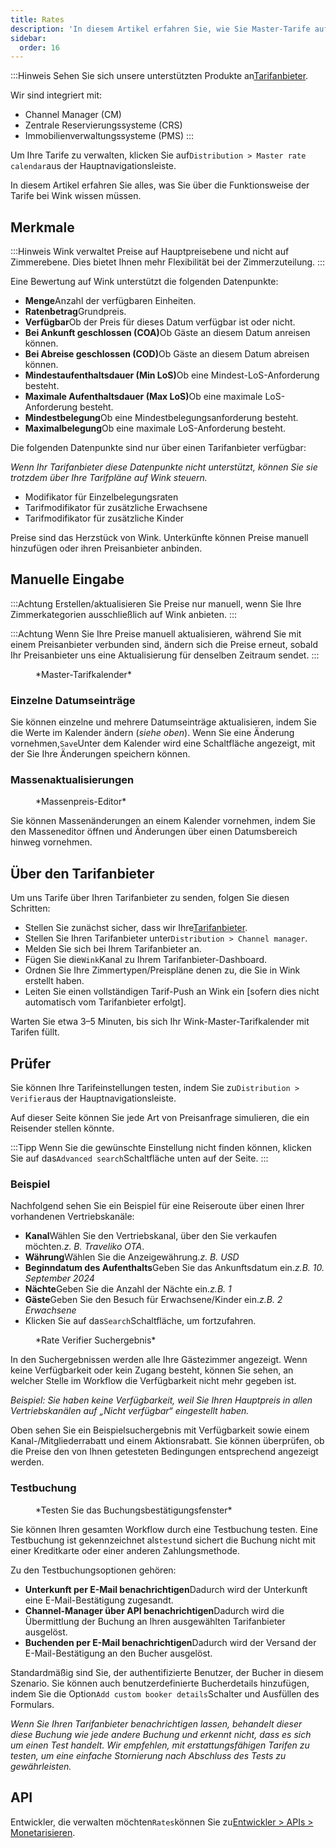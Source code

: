 ```yaml
---
title: Rates
description: 'In diesem Artikel erfahren Sie, wie Sie Master-Tarife auf Wink verwalten.'
sidebar:
  order: 16
---
```


:::Hinweis
Sehen Sie sich unsere unterstützten Produkte an[Tarifanbieter](/extranet/rate-providers).

Wir sind integriert mit:

* Channel Manager (CM)
* Zentrale Reservierungssysteme (CRS)
* Immobilienverwaltungssysteme (PMS)
  :::

Um Ihre Tarife zu verwalten, klicken Sie auf`Distribution > Master rate calendar`aus der Hauptnavigationsleiste.

In diesem Artikel erfahren Sie alles, was Sie über die Funktionsweise der Tarife bei Wink wissen müssen.

## Merkmale

:::Hinweis
Wink verwaltet Preise auf Hauptpreisebene und nicht auf Zimmerebene. Dies bietet Ihnen mehr Flexibilität bei der Zimmerzuteilung.
:::

Eine Bewertung auf Wink unterstützt die folgenden Datenpunkte:

* **Menge**Anzahl der verfügbaren Einheiten.
* **Ratenbetrag**Grundpreis.
* **Verfügbar**Ob der Preis für dieses Datum verfügbar ist oder nicht.
* **Bei Ankunft geschlossen (COA)**&#x4F;b Gäste an diesem Datum anreisen können.
* **Bei Abreise geschlossen (COD)**&#x4F;b Gäste an diesem Datum abreisen können.
* **Mindestaufenthaltsdauer (Min LoS)**&#x4F;b eine Mindest-LoS-Anforderung besteht.
* **Maximale Aufenthaltsdauer (Max LoS)**&#x4F;b eine maximale LoS-Anforderung besteht.
* **Mindestbelegung**Ob eine Mindestbelegungsanforderung besteht.
* **Maximalbelegung**Ob eine maximale LoS-Anforderung besteht.

Die folgenden Datenpunkte sind nur über einen Tarifanbieter verfügbar:

*Wenn Ihr Tarifanbieter diese Datenpunkte nicht unterstützt, können Sie sie trotzdem über Ihre Tarifpläne auf Wink steuern.*

* Modifikator für Einzelbelegungsraten
* Tarifmodifikator für zusätzliche Erwachsene
* Tarifmodifikator für zusätzliche Kinder

Preise sind das Herzstück von Wink. Unterkünfte können Preise manuell hinzufügen oder ihren Preisanbieter anbinden.

## Manuelle Eingabe

:::Achtung
Erstellen/aktualisieren Sie Preise nur manuell, wenn Sie Ihre Zimmerkategorien ausschließlich auf Wink anbieten.
:::

:::Achtung
Wenn Sie Ihre Preise manuell aktualisieren, während Sie mit einem Preisanbieter verbunden sind, ändern sich die Preise erneut, sobald Ihr Preisanbieter uns eine Aktualisierung für denselben Zeitraum sendet.
:::

<figure>
  <CloudinaryImage width="700" height="251" resize="scale" quality="best" alt="Master-Tarifkalender" src="academy/rate-calendar" errorImage="noimage_opaque_nyrtl0.png" />

  <figcaption>*Master-Tarifkalender*</figcaption>
</figure>


### Einzelne Datumseinträge

Sie können einzelne und mehrere Datumseinträge aktualisieren, indem Sie die Werte im Kalender ändern (*siehe oben*). Wenn Sie eine Änderung vornehmen,`Save`Unter dem Kalender wird eine Schaltfläche angezeigt, mit der Sie Ihre Änderungen speichern können.

### Massenaktualisierungen

<figure>
  <CloudinaryImage width="700" height="267" resize="scale" quality="best" alt="Massenpreis-Editor" src="academy/bulk-editor" errorImage="noimage_opaque_nyrtl0.png" />

  <figcaption>*Massenpreis-Editor*</figcaption>
</figure>


Sie können Massenänderungen an einem Kalender vornehmen, indem Sie den Masseneditor öffnen und Änderungen über einen Datumsbereich hinweg vornehmen.

## Über den Tarifanbieter

Um uns Tarife über Ihren Tarifanbieter zu senden, folgen Sie diesen Schritten:

* Stellen Sie zunächst sicher, dass wir Ihre[Tarifanbieter](/extranet/rate-providers).
* Stellen Sie Ihren Tarifanbieter unter`Distribution > Channel manager`.
* Melden Sie sich bei Ihrem Tarifanbieter an.
* Fügen Sie die`Wink`Kanal zu Ihrem Tarifanbieter-Dashboard.
* Ordnen Sie Ihre Zimmertypen/Preispläne denen zu, die Sie in Wink erstellt haben.
* Leiten Sie einen vollständigen Tarif-Push an Wink ein \[sofern dies nicht automatisch vom Tarifanbieter erfolgt].

Warten Sie etwa 3–5 Minuten, bis sich Ihr Wink-Master-Tarifkalender mit Tarifen füllt.

## Prüfer

Sie können Ihre Tarifeinstellungen testen, indem Sie zu`Distribution > Verifier`aus der Hauptnavigationsleiste.

Auf dieser Seite können Sie jede Art von Preisanfrage simulieren, die ein Reisender stellen könnte.

:::Tipp
Wenn Sie die gewünschte Einstellung nicht finden können, klicken Sie auf das`Advanced search`Schaltfläche unten auf der Seite.
:::

### Beispiel

Nachfolgend sehen Sie ein Beispiel für eine Reiseroute über einen Ihrer vorhandenen Vertriebskanäle:

* **Kanal**Wählen Sie den Vertriebskanal, über den Sie verkaufen möchten.*z. B. Traveliko OTA*.
* **Währung**Wählen Sie die Anzeigewährung.*z. B. USD*
* **Beginndatum des Aufenthalts**Geben Sie das Ankunftsdatum ein.*z.B. 10. September 2024*
* **Nächte**Geben Sie die Anzahl der Nächte ein.*z.B. 1*
* **Gäste**Geben Sie den Besuch für Erwachsene/Kinder ein.*z.B. 2 Erwachsene*
* Klicken Sie auf das`Search`Schaltfläche, um fortzufahren.

<figure>
  <CloudinaryImage width="350" height="501" resize="scale" quality="best" alt="Ergebnis des Rate-Verifiers" src="academy/rate-verifier" errorImage="noimage_opaque_nyrtl0.png" />

  <figcaption>*Rate Verifier Suchergebnis*</figcaption>
</figure>


In den Suchergebnissen werden alle Ihre Gästezimmer angezeigt.
Wenn keine Verfügbarkeit oder kein Zugang besteht, können Sie sehen, an welcher Stelle im Workflow die Verfügbarkeit nicht mehr gegeben ist.

*Beispiel: Sie haben keine Verfügbarkeit, weil Sie Ihren Hauptpreis in allen Vertriebskanälen auf „Nicht verfügbar“ eingestellt haben.*

Oben sehen Sie ein Beispielsuchergebnis mit Verfügbarkeit sowie einem Kanal-/Mitgliederrabatt und einem Aktionsrabatt.
Sie können überprüfen, ob die Preise den von Ihnen getesteten Bedingungen entsprechend angezeigt werden.

### Testbuchung

<figure>
  <CloudinaryImage width="350" height="459" resize="scale" quality="best" alt="Buchungsmodal testen" src="academy/test-booking" errorImage="noimage_opaque_nyrtl0.png" />

  <figcaption>*Testen Sie das Buchungsbestätigungsfenster*</figcaption>
</figure>


Sie können Ihren gesamten Workflow durch eine Testbuchung testen.
Eine Testbuchung ist gekennzeichnet als`test`und sichert die Buchung nicht mit einer Kreditkarte oder einer anderen Zahlungsmethode.

Zu den Testbuchungsoptionen gehören:

* **Unterkunft per E-Mail benachrichtigen**Dadurch wird der Unterkunft eine E-Mail-Bestätigung zugesandt.
* **Channel-Manager über API benachrichtigen**Dadurch wird die Übermittlung der Buchung an Ihren ausgewählten Tarifanbieter ausgelöst.
* **Buchenden per E-Mail benachrichtigen**Dadurch wird der Versand der E-Mail-Bestätigung an den Bucher ausgelöst.

Standardmäßig sind Sie, der authentifizierte Benutzer, der Bucher in diesem Szenario. Sie können auch benutzerdefinierte Bucherdetails hinzufügen, indem Sie die Option`Add custom booker details`Schalter und Ausfüllen des Formulars.

*Wenn Sie Ihren Tarifanbieter benachrichtigen lassen, behandelt dieser diese Buchung wie jede andere Buchung und erkennt nicht, dass es sich um einen Test handelt. Wir empfehlen, mit erstattungsfähigen Tarifen zu testen, um eine einfache Stornierung nach Abschluss des Tests zu gewährleisten.*

## API

Entwickler, die verwalten möchten`Rates`können Sie zu[Entwickler > APIs > Monetarisieren](/developers/apis/#monetize-api).

